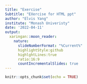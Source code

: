 ```yaml
---
title: "Exercise"
Subtitle: "EXercise for HTML ppt" 
author: "Elvis Yang"
institute: "Monash Univeristy" 
date: '2022-04-11'
output:
  xaringan::moon_reader:
    nature:
      slideNumberFormat: "%Current%"
      highlightStyle:github
      highlghtLines:true
      ratio:16:9
      countIncrementalSlides: true 
---
```


```r
knitr::opts_chunk$set(echo = TRUE)
```




